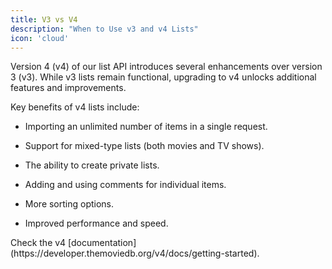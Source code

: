 ```yaml
---
title: V3 vs V4
description: "When to Use v3 and v4 Lists"
icon: 'cloud'
---
```


Version 4 (v4) of our list API introduces several enhancements over version 3 (v3). While v3 lists remain functional, upgrading to v4 unlocks additional features and improvements.

Key benefits of v4 lists include:

- Importing an unlimited number of items in a single request.

- Support for mixed-type lists (both movies and TV shows).

- The ability to create private lists.

- Adding and using comments for individual items.

- More sorting options.

- Improved performance and speed.

<Note>
Check the v4 [documentation](https://developer.themoviedb.org/v4/docs/getting-started).
<Note>
